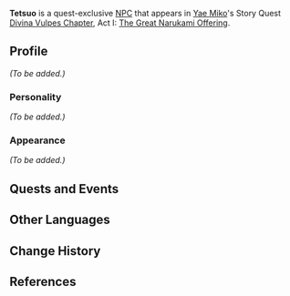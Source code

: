 {{Meta
<!-- Remove this template after adding the missing info -->
|missing_NPC_profile  = yes
}}
{{Character Infobox
|type             = Quest NPC
|image            = NPC Tetsuo.png
|region           = Inazuma
|title            = Reader
|voiceEN          = [https://www.eliastoufexis.com/ Elias Toufexis]<ref>Twitter: [https://twitter.com/EliasToufexis/status/1493967442602651648 EN VA Self Announcement]</ref>
}}
'''Tetsuo''' is a quest-exclusive [[NPC]] that appears in [[Yae Miko]]'s Story Quest [[Divina Vulpes Chapter]], Act I: [[The Great Narukami Offering]].
<!--
==Location==
<gallery>
NPC Location Tetsuo.png|Tetsuo's location
NPC Location Tetsuo Context.png|Additional context
</gallery>
-->
==Profile==
<!-- detailed story/lore information goes here -->
''(To be added.)''

===Personality===
''(To be added.)''

===Appearance===
''(To be added.)''

==Quests and Events==
{{Quests and Events}}

==Other Languages==
{{Other Languages
|default_hidden = 1
|en      = Tetsuo
|zhs     = 哲夫
|zhs_rm  = Zhéfū
|zht     = 哲夫
|zht_rm  = Zhéfū
|ja      = 哲夫
|ja_rm   = Tetsuo
|ko      = 테츠오
|ko_rm   = Techeuo
|es      = Tetsuo
|fr      = Tetsuo
|ru      = Тэцуо
|th      = Tetsuo
|vi      = Tetsuo
|de      = Tetsuo
|id      = Tetsuo
|pt      = Tetsuo
|tr      = Tetsuo
|it      = Tetsuo
}}

==Change History==
{{Change History|2.5}}

==References==
{{Reflist}}